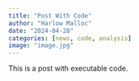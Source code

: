 ```yaml
---
title: "Post With Code"
author: "Harlow Malloc"
date: "2024-04-28"
categories: [news, code, analysis]
image: "image.jpg"
---
```


This is a post with executable code.

